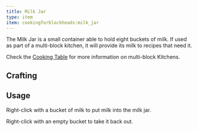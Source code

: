 ```yaml
---
title: Milk Jar
type: item
item: cookingforblockheads:milk_jar
---
```


The Milk Jar is a small container able to hold eight buckets of milk. If used as part of a multi-block kitchen, it will provide its milk to recipes that need it.

Check the [Cooking Table](cooking_table) for more information on multi-block Kitchens.

## Crafting

<CraftingRecipe recipe="cookingforblockheads:milk_jar"/>

## Usage

Right-click with a bucket of milk to put milk into the milk jar. 

Right-click with an empty bucket to take it back out.
